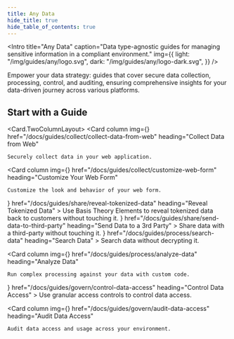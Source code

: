 ```yaml
---
title: Any Data
hide_title: true
hide_table_of_contents: true
---
```



<Intro
  title="Any Data"
  caption="Data type-agnostic guides for managing sensitive information in a compliant environment."
  img={{
    light: "/img/guides/any/logo.svg",
    dark: "/img/guides/any/logo-dark.svg",
  }}
/>

Empower your data strategy: guides that cover secure data collection, processing, control, and auditing, ensuring comprehensive insights for your data-driven journey across various platforms.

## Start with a Guide

<Card.TwoColumnLayout>
  <Card
    column
    img={<Collect />}
    href="/docs/guides/collect/collect-data-from-web"
    heading="Collect Data from Web"
  >
    Securely collect data in your web application.
  </Card>

  <Card
    column
    img={<Collect />}
    href="/docs/guides/collect/customize-web-form"
    heading="Customize Your Web Form"
  >
    Customize the look and behavior of your web form.
  </Card>
  <Card
    column
    img={<Share />}
    href="/docs/guides/share/reveal-tokenized-data"
    heading="Reveal Tokenized Data"
  >
    Use Basis Theory Elements to reveal tokenized data back to customers without touching it.
  </Card>
  <Card
    column
    img={<Share />}
    href="/docs/guides/share/send-data-to-third-party"
    heading="Send Data to a 3rd Party"
  >
    Share data with a third-party without touching it.
  </Card>
  <Card
    column
    img={<Process />}
    href="/docs/guides/process/search-data"
    heading="Search Data"
  >
    Search data without decrypting it.
  </Card>

  <Card
    column
    img={<Process />}
    href="/docs/guides/process/analyze-data"
    heading="Analyze Data"
  >
    Run complex processing against your data with custom code.
  </Card>
  <Card
    column
    img={<Govern />}
    href="/docs/guides/govern/control-data-access"
    heading="Control Data Access"
  >
    Use granular access controls to control data access.
  </Card>

  <Card
    column
    img={<Govern />}
    href="/docs/guides/govern/audit-data-access"
    heading="Audit Data Access"
  >
    Audit data access and usage across your environment.
  </Card>
</Card.TwoColumnLayout>
